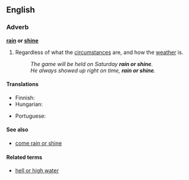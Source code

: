==English==

===Adverb===
'''[[rain]] or [[shine]]'''

# {{idiom}} Regardless of what the [[circumstance]]s are, and how the [[weather]] is.
#: ''The game will be held on Saturday '''rain or shine'''.''
#: ''He always showed up right on time, '''rain or shine'''.''

====Translations====
{{trans-top}}
* Finnish: {{t+|fi|satoi tai paistoi}}
* Hungarian: {{t|hu|akár esik, akár fúj}}
{{trans-mid}}
* Portuguese: {{t|pt|faça chuva ou faça sol}}
{{trans-bottom}}

====See also====
* [[come rain or shine]]

====Related terms====
* [[hell or high water]]